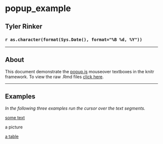 <link rel="stylesheet" href="./assets/css/pop_style.css" />
<script type="text/javascript" src="./assets/js/jquery-1.9.1.min.js"></script>
<script type="text/javascript" src="./assets/js/nhpup_1.1.js"></script>

# popup_example
## Tyler Rinker
### `r as.character(format(Sys.Date(), format="%B %d, %Y"))`

---

## About

This document demonstrate the [popup.js](https://github.com/nhoening/popup.js) mouseover textboxes in the knitr framework.  To view the raw .Rmd files [click here](https://raw.github.com/trinker/popup_example/master/REPORT/popup_example.Rmd).

---

## Examples

*In the following three examples run the cursor over the text segments.*

<a href="somewhere.html" onmouseover="nhpup.popup('Lorem ipsum dolor sit amet, consetetur sadipscing elitr, sed diam nonumy eirmod tempor invidunt ut labore et dolore magna aliquyam erat, sed diam voluptua. At vero eos et accusam et justo duo dolores et ea rebum. Stet clita kasd gubergren, no sea takimata sanctus est Lorem ipsum dolor sit amet. Lorem ipsum dolor sit amet, consetetur sadipscing elitr, sed diam nonumy eirmod tempor invidunt ut labore et dolore magna aliquyam erat, sed diam voluptua. At vero eos et accusam et justo duo dolores et ea rebum. Stet clita kasd gubergren, no sea takimata sanctus est Lorem ipsum dolor sit amet.');">
	some text
</a>  

<a onmouseover="nhpup.popup('Here, a good friend: &lt;br&gt;&lt;/a&gt;&lt;br/&gt; &lt;img src=&quot;http://images4.wikia.nocookie.net/__cb20101015151248/muppet/images/0/05/Beaker.jpg&quot;&gt;', {'width': 140});">
	a picture
</a>


<a href="somewhere.html" onmouseover="nhpup.popup($('#hidden-table').html(), {'width': 400});">
	a table
</a>


<div style="display:none;" id="hidden-table">
  <table class = "poptable" width="400" border="1">
	<tbody>
		<tr>
			<th>Age</th>
		</tr>
		<tr>
			<td>Hans</td>
			<td>22</td>
		</tr>
		<tr>
			<td>Gretchen</td>
			<td>22</td>
		</tr>
	</tbody>
  </table>
</div>

